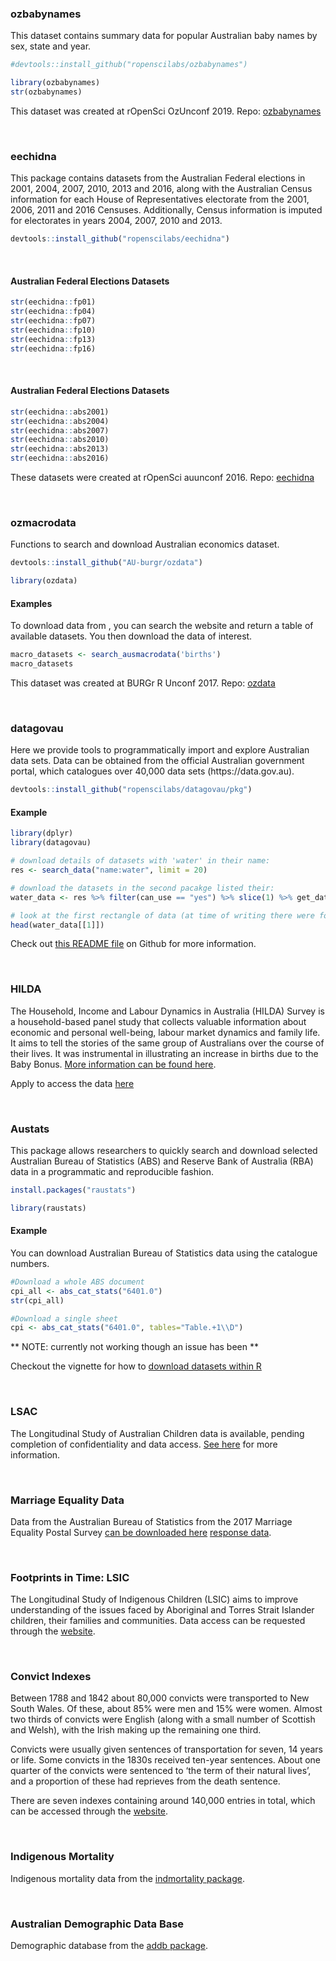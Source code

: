 
### ozbabynames 

This dataset contains summary data for popular Australian baby names by sex, state and year. 

```r
#devtools::install_github("ropenscilabs/ozbabynames")
```

```r
library(ozbabynames)
str(ozbabynames)
```

This dataset was created at rOpenSci OzUnconf 2019. Repo: [ozbabynames](https://github.com/ropenscilabs/ozbabynames)

<br>

### eechidna

This package contains datasets from the Australian Federal elections in 2001, 2004, 2007, 2010, 2013 and 2016, along with the Australian Census information for each House of Representatives electorate from the 2001, 2006, 2011 and 2016 Censuses. Additionally, Census information is imputed for electorates in years 2004, 2007, 2010 and 2013.

```r
devtools::install_github("ropenscilabs/eechidna")
```

<br> 

#### Australian Federal Elections Datasets

```r
str(eechidna::fp01)
str(eechidna::fp04)
str(eechidna::fp07)
str(eechidna::fp10)
str(eechidna::fp13)
str(eechidna::fp16)

```

<br> 

#### Australian Federal Elections Datasets

```r
str(eechidna::abs2001)
str(eechidna::abs2004)
str(eechidna::abs2007)
str(eechidna::abs2010)
str(eechidna::abs2013)
str(eechidna::abs2016)

```


These datasets were created at rOpenSci auunconf 2016. Repo: [eechidna](https://github.com/ropenscilabs/eechidna)

<br>

### ozmacrodata

Functions to search and download Australian economics dataset. 

```r
devtools::install_github("AU-burgr/ozdata")
```

```r
library(ozdata)
```

#### Examples 

To download data from [](http://ausmacrodata.org), you can search the website and return a table of available datasets. You then download the data of interest. 

```r
macro_datasets <- search_ausmacrodata('births')
macro_datasets
```

This dataset was created at BURGr R Unconf 2017. Repo: [ozdata](https://github.com/AU-BURGr/ozdata)

<br>

### datagovau

Here we provide tools to programmatically import and explore Australian data sets. Data can be obtained from the official Australian government portal, which catalogues over 40,000 data sets (https://data.gov.au).

```r
devtools::install_github("ropenscilabs/datagovau/pkg")

```

#### Example

```r
library(dplyr)
library(datagovau)

# download details of datasets with 'water' in their name:
res <- search_data("name:water", limit = 20)

# download the datasets in the second pacakge listed their:
water_data <- res %>% filter(can_use == "yes") %>% slice(1) %>% get_data

# look at the first rectangle of data (at time of writing there were four such rectangles)
head(water_data[[1]])
```

Check out [this README file](https://github.com/ropenscilabs/datagovau) on Github for more information. 

<br>

### HILDA

The Household, Income and Labour Dynamics in Australia (HILDA) Survey is a household-based panel study that collects valuable information about economic and personal well-being, labour market dynamics and family life. It aims to tell the stories of the same group of Australians over the course of their lives. It was instrumental in illustrating an increase in births due to the Baby Bonus. [More information can be found here](https://melbourneinstitute.unimelb.edu.au/__data/assets/pdf_file/0010/2437426/HILDA-SR-med-res.pdf). 

Apply to access the data [here](https://melbourneinstitute.unimelb.edu.au/hilda/for-data-users)

<br>

### Austats

This package allows researchers to quickly search and download selected Australian Bureau of Statistics (ABS) and Reserve Bank of Australia (RBA) data in a programmatic and reproducible fashion. 

```r
install.packages("raustats")
```

```r
library(raustats)
```

#### Example

You can download Australian Bureau of Statistics data using the catalogue numbers. 

```r
#Download a whole ABS document
cpi_all <- abs_cat_stats("6401.0")
str(cpi_all)

#Download a single sheet
cpi <- abs_cat_stats("6401.0", tables="Table.+1\\D")
```

** NOTE: currently not working though an issue has been ** 

Checkout the vignette for how to [download datasets within R](https://cran.r-project.org/web/packages/raustats/vignettes/raustats_introduction.html)

<br>

### LSAC

The Longitudinal Study of Australian Children data is available, pending completion of confidentiality and data access. [See here](https://www.dss.gov.au/about-the-department/publications-articles/research-publications/longitudinal-data-initiatives/footprints-in-time-the-longitudinal-study-of-indigenous-children-lsic/growing-up-in-australia-the-longitudinal-study-of-australian-children-lsac) for more information.

<br>

### Marriage Equality Data

Data from the Australian Bureau of Statistics from the 2017 Marriage Equality Postal Survey [can be downloaded here](https://www.abs.gov.au/ausstats/ABS@Archive.nsf/log?openagent&australian_marriage_law_postal_survey_2017_-_participation_final.xls&1800.0&Time%20Series%20Spreadsheet&830FD42482B309D6CA2581F0001A085B&0&2017&11.12.2017&Latest) [response data](https://www.abs.gov.au/ausstats/ABS@Archive.nsf/log?openagent&australian_marriage_law_postal_survey_2017_-_response_final.xls&1800.0&Time%20Series%20Spreadsheet&916379DAEE6E960CCA2581F0001A08A9&0&2017&11.12.2017&Latest).

<br>

### Footprints in Time: LSIC

The Longitudinal Study of Indigenous Children (LSIC) aims to improve understanding of the issues faced by Aboriginal and Torres Strait Islander children, their families and communities. Data access can be requested through the [website](ttps://www.dss.gov.au/about-the-department/national-centre-for-longitudinal-studies/overview-of-footprints-in-time-the-longitudinal-study-of-indigenous-children-lsic).

<br>

### Convict Indexes

Between 1788 and 1842 about 80,000 convicts were transported to New South Wales. Of these, about 85% were men and 15% were women. Almost two thirds of convicts were English (along with a small number of Scottish and Welsh), with the Irish making up the remaining one third.

Convicts were usually given sentences of transportation for seven, 14 years or life. Some convicts in the 1830s received ten-year sentences. About one quarter of the convicts were sentenced to ‘the term of their natural lives’, and a proportion of these had reprieves from the death sentence.

There are seven indexes containing around 140,000 entries in total, which can be accessed through the [website](https://data.gov.au/dataset/ds-nsw-acdd01d0-d700-465c-a183-735c4f139ca0/details).

<br>

### Indigenous Mortality

Indigenous mortality data from the [indmortality package](https://github.com/robjhyndman/indmortality).

<br>

### Australian Demographic Data Base

Demographic database from the [addb package](https://github.com/robjhyndman/addb).
